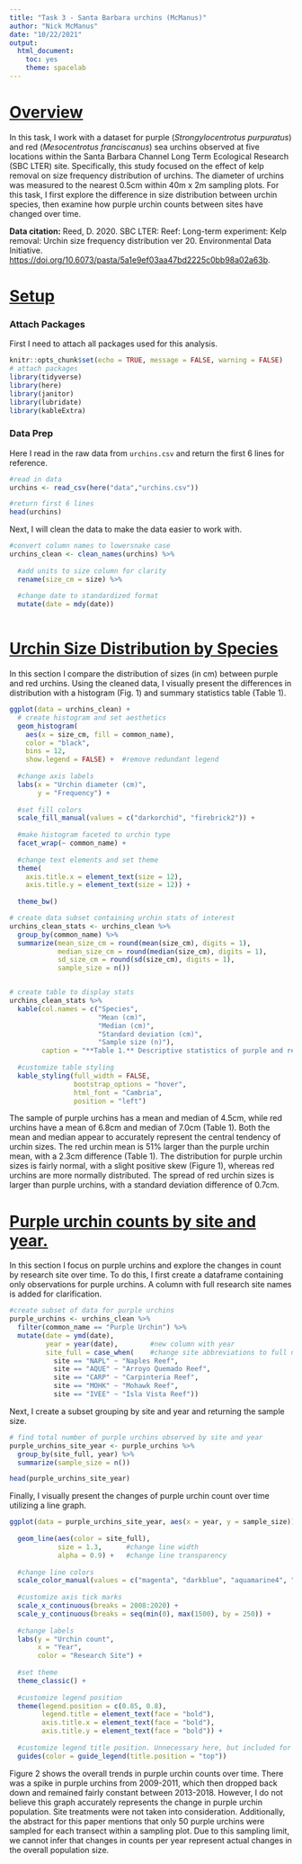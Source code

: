 ```yaml
---
title: "Task 3 - Santa Barbara urchins (McManus)"
author: "Nick McManus"
date: "10/22/2021"
output: 
  html_document: 
    toc: yes
    theme: spacelab
---
```


# [Overview]{.ul}

In this task, I work with a dataset for purple (*Strongylocentrotus purpuratus*) and red (*Mesocentrotus franciscanus*) sea urchins observed at five locations within the Santa Barbara Channel Long Term Ecological Research (SBC LTER) site. Specifically, this study focused on the effect of kelp removal on size frequency distribution of urchins. The diameter of urchins was measured to the nearest 0.5cm within 40m x 2m sampling plots. For this task, I first explore the difference in size distribution between urchin species, then examine how purple urchin counts between sites have changed over time. 

**Data citation:** Reed, D. 2020. SBC LTER: Reef: Long-term experiment: Kelp removal: Urchin size frequency distribution ver 20. Environmental Data Initiative. <https://doi.org/10.6073/pasta/5a1e9ef03aa47bd2225c0bb98a02a63b>.


# [Setup]{.ul}

### Attach Packages

First I need to attach all packages used for this analysis.

```r
knitr::opts_chunk$set(echo = TRUE, message = FALSE, warning = FALSE)
# attach packages
library(tidyverse)
library(here)
library(janitor)
library(lubridate)
library(kableExtra)
```

### Data Prep

Here I read in the raw data from `urchins.csv` and return the first 6 lines for reference.

```r
#read in data
urchins <- read_csv(here("data","urchins.csv"))

#return first 6 lines
head(urchins)
```

Next, I will clean the data to make the data easier to work with.

```r
#convert column names to lowersnake case
urchins_clean <- clean_names(urchins) %>% 
  
  #add units to size column for clarity
  rename(size_cm = size) %>% 
  
  #change date to standardized format
  mutate(date = mdy(date))
  
```



# [Urchin Size Distribution by Species]{.ul}

In this section I compare the distribution of sizes (in cm) between purple and red urchins. Using the cleaned data, I visually present the differences in distribution with a histogram (Fig. 1) and summary statistics table (Table 1).

```r

ggplot(data = urchins_clean) +
  # create histogram and set aesthetics
  geom_histogram(
    aes(x = size_cm, fill = common_name),
    color = "black",
    bins = 12,
    show.legend = FALSE) +  #remove redundant legend
  
  #change axis labels
  labs(x = "Urchin diameter (cm)",
       y = "Frequency") +
  
  #set fill colors
  scale_fill_manual(values = c("darkorchid", "firebrick2")) +
  
  #make histogram faceted to urchin type 
  facet_wrap(~ common_name) +
  
  #change text elements and set theme
  theme(
    axis.title.x = element_text(size = 12),
    axis.title.y = element_text(size = 12)) +
  
  theme_bw()

```


```r
# create data subset containing urchin stats of interest
urchins_clean_stats <- urchins_clean %>% 
  group_by(common_name) %>% 
  summarize(mean_size_cm = round(mean(size_cm), digits = 1),
            median_size_cm = round(median(size_cm), digits = 1),
            sd_size_cm = round(sd(size_cm), digits = 1),
            sample_size = n())


# create table to display stats
urchins_clean_stats %>% 
  kable(col.names = c("Species",
                      "Mean (cm)",
                      "Median (cm)",
                      "Standard deviation (cm)",
                      "Sample size (n)"),
        caption = "**Table 1.** Descriptive statistics of purple and red urchin sizes.") %>% 
  
  #customize table styling
  kable_styling(full_width = FALSE,
                bootstrap_options = "hover",
                html_font = "Cambria",
                position = "left")
```

The sample of purple urchins has a mean and median of 4.5cm, while red urchins have a mean of 6.8cm and median of 7.0cm (Table 1). Both the mean and median appear to accurately represent the central tendency of urchin sizes. The red urchin mean is 51% larger than the purple urchin mean, with a 2.3cm difference (Table 1). The distribution for purple urchin sizes is fairly normal, with a slight positive skew (Figure 1), whereas red urchins are more normally distributed. The spread of red urchin sizes is larger than purple urchins, with a standard deviation difference of 0.7cm.



# [Purple urchin counts by site and year.]{.ul}

In this section I focus on purple urchins and explore the changes in count by research site over time. To do this, I first create a dataframe containing only observations for purple urchins. A column with full research site names is added for clarification.

```r
#create subset of data for purple urchins
purple_urchins <- urchins_clean %>% 
  filter(common_name == "Purple Urchin") %>% 
  mutate(date = ymd(date),
         year = year(date),        #new column with year
         site_full = case_when(    #change site abbreviations to full names
           site == "NAPL" ~ "Naples Reef",
           site == "AQUE" ~ "Arroyo Quemado Reef",
           site == "CARP" ~ "Carpinteria Reef",
           site == "MOHK" ~ "Mohawk Reef",
           site == "IVEE" ~ "Isla Vista Reef"))
```

Next, I create a subset grouping by site and year and returning the sample size.

```r
# find total number of purple urchins observed by site and year
purple_urchins_site_year <- purple_urchins %>% 
  group_by(site_full, year) %>% 
  summarize(sample_size = n())

head(purple_urchins_site_year)
```

Finally, I visually present the changes of purple urchin count over time utilizing a line graph.

```r

ggplot(data = purple_urchins_site_year, aes(x = year, y = sample_size)) +
  
  geom_line(aes(color = site_full),
            size = 1.3,      #change line width
            alpha = 0.9) +   #change line transparency
  
  #change line colors
  scale_color_manual(values = c("magenta", "darkblue", "aquamarine4", "firebrick3", "goldenrod")) +
  
  #customize axis tick marks
  scale_x_continuous(breaks = 2008:2020) +
  scale_y_continuous(breaks = seq(min(0), max(1500), by = 250)) +
  
  #change labels
  labs(y = "Urchin count",
       x = "Year",
       color = "Research Site") +
  
  #set theme
  theme_classic() + 
  
  #customize legend position
  theme(legend.position = c(0.85, 0.8),
        legend.title = element_text(face = "bold"),
        axis.title.x = element_text(face = "bold"), 
        axis.title.y = element_text(face = "bold")) +
  
  #customize legend title position. Unnecessary here, but included for future reference!
  guides(color = guide_legend(title.position = "top"))

```
Figure 2 shows the overall trends in purple urchin counts over time. There was a spike in purple urchins from 2009-2011, which then dropped back down and remained fairly constant between 2013-2018. However, I do not believe this graph accurately represents the change in purple urchin population. Site treatments were not taken into consideration. Additionally, the abstract for this paper mentions that only 50 purple urchins were sampled for each transect within a sampling plot. Due to this sampling limit, we cannot infer that changes in counts per year represent actual changes in the overall population size. 
